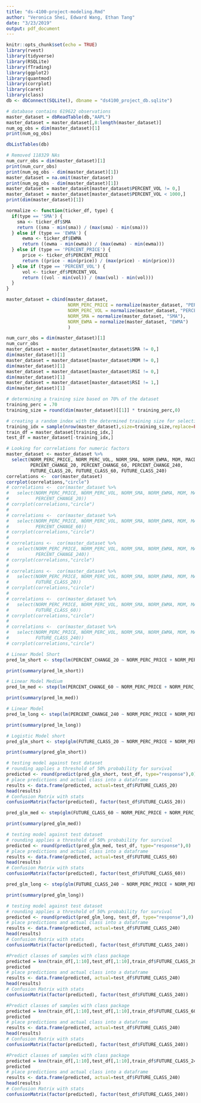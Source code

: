 ```yaml
---
title: "ds-4100-project-modeling.Rmd"
author: "Veronica Shei, Edward Wang, Ethan Tang"
date: "3/23/2019"
output: pdf_document
---
```


```r
knitr::opts_chunk$set(echo = TRUE)
library(rvest)
library(tidyverse)
library(RSQLite)
library(fTrading)
library(ggplot2)
library(quantmod)
library(corrplot)
library(caret)
library(class)
db <- dbConnect(SQLite(), dbname = "ds4100_project_db.sqlite")
```

```r
# database contains 619622 observations
master_dataset = dbReadTable(db,"AAPL")
master_dataset = master_dataset[,8:length(master_dataset)]
num_og_obs = dim(master_dataset)[1]
print(num_og_obs)
```

```r
dbListTables(db)
```

```r
# Removed 118329 NAs
num_curr_obs = dim(master_dataset)[1]
print(num_curr_obs)
print(num_og_obs - dim(master_dataset)[1])
master_dataset = na.omit(master_dataset)
print(num_og_obs - dim(master_dataset)[1])
master_dataset = master_dataset[master_dataset$PERCENT_VOL != 0,]
master_dataset = master_dataset[master_dataset$PERCENT_VOL < 1000,]
print(dim(master_dataset)[1])
```

```r
normalize <- function(ticker_df, type) {
  if(type == 'SMA') {
    sma <- ticker_df$SMA
    return ((sma - min(sma)) / (max(sma) - min(sma)))
  } else if (type == 'EWMA') {
      ewma <- ticker_df$EWMA
      return ((ewma - min(ewma)) / (max(ewma) - min(ewma)))
  } else if (type == 'PERCENT_PRICE') {
      price <- ticker_df$PERCENT_PRICE
      return ((price - min(price)) / (max(price) - min(price)))
  } else if (type == 'PERCENT_VOL') {
      vol <- ticker_df$PERCENT_VOL
      return ((vol - min(vol)) / (max(vol) - min(vol)))
  }
}
```

```r
master_dataset = cbind(master_dataset,
                       NORM_PERC_PRICE = normalize(master_dataset, "PERCENT_PRICE"),
                       NORM_PERC_VOL = normalize(master_dataset, "PERCENT_VOL"),
                       NORM_SMA = normalize(master_dataset, "SMA"),
                       NORM_EWMA = normalize(master_dataset, "EWMA")
                       )
```

```r
num_curr_obs = dim(master_dataset)[1]
num_curr_obs
master_dataset = master_dataset[master_dataset$SMA != 0,]
dim(master_dataset)[1]
master_dataset = master_dataset[master_dataset$MOM != 0,]
dim(master_dataset)[1]
master_dataset = master_dataset[master_dataset$RSI != 0,]
dim(master_dataset)[1]
master_dataset = master_dataset[master_dataset$RSI != 1,]
dim(master_dataset)[1]
```

```r
# determining a training size based on 70% of the dataset
training_perc = .70
training_size = round(dim(master_dataset)[[1]] * training_perc,0)

# creating a random index with the determined training size for selecting the training/testing set
training_idx = sample(nrow(master_dataset),size=training_size,replace=FALSE)
train_df = master_dataset[training_idx,]
test_df = master_dataset[-training_idx,]
```

```r
# Looking for correlations for numeric factors
master_dataset <- master_dataset %>%
  select(NORM_PERC_PRICE, NORM_PERC_VOL, NORM_SMA, NORM_EWMA, MOM, MACD, STOCH.K, STOCH.D, RSI, VOR,
         PERCENT_CHANGE_20, PERCENT_CHANGE_60, PERCENT_CHANGE_240,
         FUTURE_CLASS_20, FUTURE_CLASS_60, FUTURE_CLASS_240)
correlations <-  cor(master_dataset)
corrplot(correlations,"circle")
# correlations <-  cor(master_dataset %>%
#   select(NORM_PERC_PRICE, NORM_PERC_VOL, NORM_SMA, NORM_EWMA, MOM, MACD, STOCH.K, STOCH.D, RSI, VOR,
#          PERCENT_CHANGE_20))
# corrplot(correlations,"circle")
# 
# correlations <-  cor(master_dataset %>%
#   select(NORM_PERC_PRICE, NORM_PERC_VOL, NORM_SMA, NORM_EWMA, MOM, MACD, STOCH.K, STOCH.D, RSI, VOR,
#          PERCENT_CHANGE_60))
# corrplot(correlations,"circle")
# 
# correlations <-  cor(master_dataset %>%
#   select(NORM_PERC_PRICE, NORM_PERC_VOL, NORM_SMA, NORM_EWMA, MOM, MACD, STOCH.K, STOCH.D, RSI, VOR,
#          PERCENT_CHANGE_240))
# corrplot(correlations,"circle")
# 
# correlations <-  cor(master_dataset %>%
#   select(NORM_PERC_PRICE, NORM_PERC_VOL, NORM_SMA, NORM_EWMA, MOM, MACD, STOCH.K, STOCH.D, RSI, VOR,
#          FUTURE_CLASS_20))
# corrplot(correlations,"circle")
# 
# correlations <-  cor(master_dataset %>%
#   select(NORM_PERC_PRICE, NORM_PERC_VOL, NORM_SMA, NORM_EWMA, MOM, MACD, STOCH.K, STOCH.D, RSI, VOR,
#          FUTURE_CLASS_60))
# corrplot(correlations,"circle")
# 
# correlations <-  cor(master_dataset %>%
#   select(NORM_PERC_PRICE, NORM_PERC_VOL, NORM_SMA, NORM_EWMA, MOM, MACD, STOCH.K, STOCH.D, RSI, VOR,
#          FUTURE_CLASS_240))
# corrplot(correlations,"circle")
```

```r
# Linear Model Short
pred_lm_short <- step(lm(PERCENT_CHANGE_20 ~ NORM_PERC_PRICE + NORM_PERC_VOL + NORM_SMA + NORM_EWMA + MOM + MACD + STOCH.K + STOCH.D + RSI + VOR, train_df), direction = "both")

print(summary(pred_lm_short))
```

```r
# Linear Model Medium
pred_lm_med <- step(lm(PERCENT_CHANGE_60 ~ NORM_PERC_PRICE + NORM_PERC_VOL + NORM_SMA + NORM_EWMA + MOM + MACD + STOCH.K + STOCH.D + RSI + VOR, train_df), direction = "both")

print(summary(pred_lm_med))
```

```r
# Linear Model
pred_lm_long <- step(lm(PERCENT_CHANGE_240 ~ NORM_PERC_PRICE + NORM_PERC_VOL + NORM_SMA + NORM_EWMA + MOM + MACD + STOCH.K + STOCH.D + RSI + VOR, train_df), direction = "both")

print(summary(pred_lm_long))
```

```r
# Logistic Model short
pred_glm_short <- step(glm(FUTURE_CLASS_20 ~ NORM_PERC_PRICE + NORM_PERC_VOL + NORM_SMA + NORM_EWMA + MOM + MACD + STOCH.K + STOCH.D + RSI + VOR, train_df, family=binomial), direction = "both")

print(summary(pred_glm_short))
```

```r
# testing model against test dataset
# rounding applies a threshold of 50% probability for survival
predicted <- round(predict(pred_glm_short, test_df, type="response"),0)
# place predictions and actual class into a dataframe
results <- data.frame(predicted, actual=test_df$FUTURE_CLASS_20)
head(results)
# Confusion Matrix with stats
confusionMatrix(factor(predicted), factor(test_df$FUTURE_CLASS_20))
```

```r
pred_glm_med <- step(glm(FUTURE_CLASS_60 ~ NORM_PERC_PRICE + NORM_PERC_VOL + NORM_SMA + NORM_EWMA + MOM + MACD + STOCH.K + STOCH.D + RSI + VOR, train_df, family=binomial), direction = "both")

print(summary(pred_glm_med))
```

```r
# testing model against test dataset
# rounding applies a threshold of 50% probability for survival
predicted <- round(predict(pred_glm_med, test_df, type="response"),0)
# place predictions and actual class into a dataframe
results <- data.frame(predicted, actual=test_df$FUTURE_CLASS_60)
head(results)
# Confusion Matrix with stats
confusionMatrix(factor(predicted), factor(test_df$FUTURE_CLASS_60))
```

```r
pred_glm_long <- step(glm(FUTURE_CLASS_240 ~ NORM_PERC_PRICE + NORM_PERC_VOL + NORM_SMA + NORM_EWMA + MOM + MACD + STOCH.K + STOCH.D + RSI + VOR, train_df, family=binomial), direction = "both")

print(summary(pred_glm_long))
```

```r
# testing model against test dataset
# rounding applies a threshold of 50% probability for survival
predicted <- round(predict(pred_glm_long, test_df, type="response"),0)
# place predictions and actual class into a dataframe
results <- data.frame(predicted, actual=test_df$FUTURE_CLASS_240)
head(results)
# Confusion Matrix with stats
confusionMatrix(factor(predicted), factor(test_df$FUTURE_CLASS_240))
```

```r
#Predict classes of samples with class package
predicted = knn(train_df[,1:10],test_df[,1:10],train_df$FUTURE_CLASS_20,k=11)
predicted
# place predictions and actual class into a dataframe
results <- data.frame(predicted, actual=test_df$FUTURE_CLASS_240)
head(results)
# Confusion Matrix with stats
confusionMatrix(factor(predicted), factor(test_df$FUTURE_CLASS_240))
```

```r
#Predict classes of samples with class package
predicted = knn(train_df[,1:10],test_df[,1:10],train_df$FUTURE_CLASS_60,k=11)
predicted
# place predictions and actual class into a dataframe
results <- data.frame(predicted, actual=test_df$FUTURE_CLASS_240)
head(results)
# Confusion Matrix with stats
confusionMatrix(factor(predicted), factor(test_df$FUTURE_CLASS_240))
```

```r
#Predict classes of samples with class package
predicted = knn(train_df[,1:10],test_df[,1:10],train_df$FUTURE_CLASS_240,k=11)
predicted
# place predictions and actual class into a dataframe
results <- data.frame(predicted, actual=test_df$FUTURE_CLASS_240)
head(results)
# Confusion Matrix with stats
confusionMatrix(factor(predicted), factor(test_df$FUTURE_CLASS_240))
```

